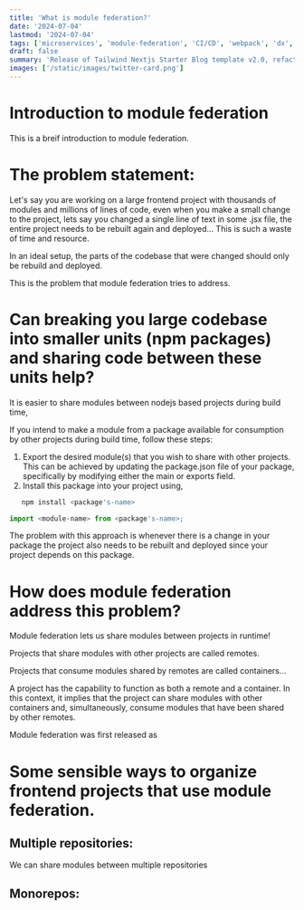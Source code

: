 ```yaml
---
title: 'What is module federation?'
date: '2024-07-04'
lastmod: '2024-07-04'
tags: ['microservices', 'module-federation', 'CI/CD', 'webpack', 'dx', 'developer-experience']
draft: false
summary: 'Release of Tailwind Nextjs Starter Blog template v2.0, refactored with Nextjs App directory and React Server Components setup.Discover the new features and how to migrate from V1.'
images: ['/static/images/twitter-card.png']
---
```


# Introduction to module federation

This is a breif introduction to module federation.

# The problem statement:

Let's say you are working on a large frontend project with thousands of modules and millions of lines of code,
even when you make a small change to the project, lets say you changed a single line of text in some .jsx file, the
entire project needs to be rebuilt again and deployed... This is such a waste of time and resource.

In an ideal setup, the parts of the codebase that were changed should only be rebuild and deployed.

This is the problem that module federation tries to address.

# Can breaking you large codebase into smaller units (npm packages) and sharing code between these units help?

It is easier to share modules between nodejs based projects during build time,

If you intend to make a module from a package available for consumption by other projects during build time, follow these steps:

1. Export the desired module(s) that you wish to share with other projects. This can be achieved by updating the package.json file of your package, specifically by modifying either the main or exports field.
2. Install this package into your project using,

```bash
   npm install <package's-name>
```


```js
import <module-name> from <package's-name>;
```

The problem with this approach is whenever there is a change in your package the project also needs to be rebuilt and deployed since your project depends on this
package.

# How does module federation address this problem?

Module federation lets us share modules between projects in runtime!

Projects that share modules with other projects are called remotes.

Projects that consume modules shared by remotes are called containers...

A project has the capability to function as both a remote and a container. In this context, it implies that the project can share modules with other containers and, simultaneously, consume modules that have been shared by other remotes.

Module federation was first released as

# Some sensible ways to organize frontend projects that use module federation.

## Multiple repositories:

We can share modules between multiple repositories

## Monorepos:
